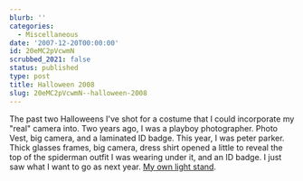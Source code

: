 ```yaml
---
blurb: ''
categories:
  - Miscellaneous
date: '2007-12-20T00:00:00'
id: 20eMC2pVcwmN
scrubbed_2021: false
status: published
type: post
title: Halloween 2008
slug: 20eMC2pVcwmN--halloween-2008
---
```


The past two Halloweens I've shot for a costume that I could
incorporate my "real" camera into. Two years ago, I was a playboy
photographer. Photo Vest, big camera, and a laminated ID badge.
This year, I was peter parker. Thick glasses frames, big camera,
dress shirt opened a little to reveal the top of the spiderman
outfit I was wearing under it, and an ID badge. I just saw what I
want to go as next year.
[My own light stand](http://strobist.blogspot.com/2006/05/straddling-line-between-genius-and.html).
